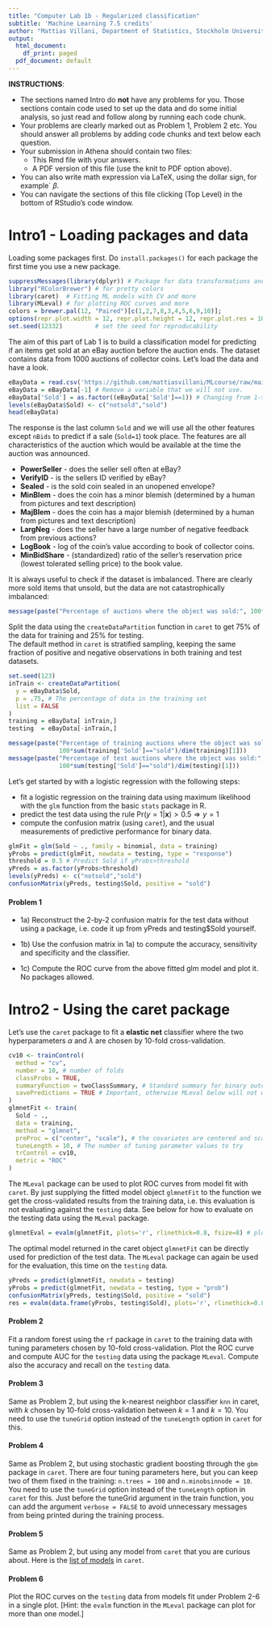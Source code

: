 ```yaml
---
title: "Computer Lab 1b - Regularized classification"
subtitle: 'Machine Learning 7.5 credits'
author: "Mattias Villani, Department of Statistics, Stockholm University"
output:
  html_document:
    df_print: paged
  pdf_document: default
---
```


**INSTRUCTIONS**: 

- The sections named Intro do **not** have any problems for you. Those sections contain code used to set up the data and do some initial analysis, so just read and follow along by running each code chunk. 
- Your problems are clearly marked out as Problem 1, Problem 2 etc. You should answer all problems by adding code chunks and text below each question.
- Your submission in Athena should contain two files:
  - This Rmd file with your answers.
  - A PDF version of this file (use the knit to PDF option above).
- You can also write math expression via LaTeX, using the dollar sign, for example´ $\beta$.
- You can navigate the sections of this file clicking (Top Level) in the bottom of RStudio's code window.

# Intro1 - Loading packages and data

Loading some packages first. Do `install.packages()` for each package the first time you use a new package.

```r
suppressMessages(library(dplyr)) # Package for data transformations and tables
library("RColorBrewer") # for pretty colors
library(caret)  # Fitting ML models with CV and more
library(MLeval) # for plotting ROC curves and more
colors = brewer.pal(12, "Paired")[c(1,2,7,8,3,4,5,6,9,10)];
options(repr.plot.width = 12, repr.plot.height = 12, repr.plot.res = 100) # plot size
set.seed(12332)         # set the seed for reproducability
```

The aim of this part of Lab 1 is to build a classification model for predicting if an items get sold at an eBay auction before the auction ends. The dataset contains data from 1000 auctions of collector coins. Let's load the data and have a look.  

```r
eBayData = read.csv('https://github.com/mattiasvillani/MLcourse/raw/main/Data/eBayData.csv', sep = ',')
eBayData = eBayData[-1] # Remove a variable that we will not use.
eBayData['Sold'] = as.factor((eBayData['Sold']==1)) # Changing from 1->TRUE, 0->FALSE
levels(eBayData$Sold) <- c("notsold","sold")
head(eBayData)
```

The response is the last column `Sold` and we will use all the other features except `nBids` to predict if a sale (`Sold=1`) took place. The features are all characteristics of the auction which would be available at the time the auction was announced.

* **PowerSeller** - does the seller sell often at eBay?
* **VerifyID** - is the sellers ID verified by eBay?
* **Sealed** - is the sold coin sealed in an unopened envelope?
* **MinBlem** - does the coin has a minor blemish (determined by a human from pictures and text description)
* **MajBlem** - does the coin has a major blemish (determined by a human from pictures and text description)
* **LargNeg** - does the seller have a large number of negative feedback from previous actions?
* **LogBook** - log of the coin's value according to book of collector coins.
* **MinBidShare** - (standardized) ratio of the seller's reservation price (lowest tolerated selling price) to the book value.

It is always useful to check if the dataset is imbalanced. There are clearly more sold items that unsold, but the data are not catastrophically imbalanced:

```r
message(paste("Percentage of auctions where the object was sold:", 100*sum(eBayData['Sold']=="sold")/1000))
```

Split the data using the `createDataPartition` function in `caret` to get 75% of the data for training and 25% for testing. \
The default method in `caret` is stratified sampling, keeping the same fraction of positive and negative observations in both training and test datasets.

```r
set.seed(123)
inTrain <- createDataPartition(
  y = eBayData$Sold,
  p = .75, # The percentage of data in the training set
  list = FALSE
)
training = eBayData[ inTrain,]
testing  = eBayData[-inTrain,]

message(paste("Percentage of training auctions where the object was sold:", 
              100*sum(training['Sold']=="sold")/dim(training)[1]))
message(paste("Percentage of test auctions where the object was sold:", 
              100*sum(testing['Sold']=="sold")/dim(testing)[1]))
```

Let's get started by with a logistic regression with the following steps:

- fit a logistic regression on the training data using maximum likelihood with the `glm` function from the basic `stats` package in R.
- predict the test data using the rule $\mathrm{Pr}(y=1|\mathbf{x})>0.5 \Rightarrow y=1$ 
- compute the confusion matrix (using `caret`), and the usual measurements of predictive performance for binary data.

```r
glmFit = glm(Sold ~ ., family = binomial, data = training)
yProbs = predict(glmFit, newdata = testing, type = "response")
threshold = 0.5 # Predict Sold if yProbs>threshold
yPreds = as.factor(yProbs>threshold)
levels(yPreds) <- c("notsold","sold")
confusionMatrix(yPreds, testing$Sold, positive = "sold")
```
#### Problem 1

- 1a) Reconstruct the 2-by-2 confusion matrix for the test data without using a package, i.e. code it up from yPreds and testing$Sold yourself. 

- 1b) Use the confusion matrix in 1a) to compute the accuracy, sensitivity and specificity and the classifier.

- 1c) Compute the ROC curve from the above fitted glm model and plot it. No packages allowed.

# Intro2 - Using the caret package

Let's use the `caret` package to fit a **elastic net** classifier where the two hyperparameters $\alpha$ and $\lambda$ are chosen by 10-fold cross-validation.

```r
cv10 <- trainControl(
  method = "cv", 
  number = 10, # number of folds
  classProbs = TRUE, 
  summaryFunction = twoClassSummary, # Standard summary for binary outcomes
  savePredictions = TRUE # Important, otherwise MLeval below will not work.
)
glmnetFit <- train(
  Sold ~ .,
  data = training,
  method = "glmnet",
  preProc = c("center", "scale"), # the covariates are centered and scaled
  tuneLength = 10, # The number of tuning parameter values to try
  trControl = cv10,
  metric = "ROC"
)
```

The `MLeval` package can be used to plot ROC curves from model fit with `caret`. By just supplying the fitted model object `glmnetFit` to the function we get the cross-validated results from the training data, i.e. this evaluation is not evaluating against the `testing` data. See below for how to evaluate on the testing data using the `MLeval` package.
```r
glmnetEval = evalm(glmnetFit, plots='r', rlinethick=0.8, fsize=8) # plots='r' gives ROC
```
The optimal model returned in the caret object `glmnetFit` can be directly used for prediction of the test data. The `MLeval` package can again be used for the evaluation, this time on the `testing` data.
```r
yPreds = predict(glmnetFit, newdata = testing)
yProbs = predict(glmnetFit, newdata = testing, type = "prob")
confusionMatrix(yPreds, testing$Sold, positive = "sold")
res = evalm(data.frame(yProbs, testing$Sold), plots='r', rlinethick=0.8, fsize=8)
```
#### Problem 2

Fit a random forest using the `rf` package in `caret` to the training data with tuning parameters chosen by 10-fold cross-validation. Plot the ROC curve and compute AUC for the `testing` data using the package `MLeval`. Compute also the accuracy and recall on the `testing` data.

#### Problem 3

Same as Problem 2, but using the k-nearest neighbor classifier `knn` in caret, with $k$ chosen by 10-fold cross-validation between $k=1$ and $k=10$. You need to use the `tuneGrid` option instead of the `tuneLength` option in `caret` for this.

#### Problem 4

Same as Problem 2, but using stochastic gradient boosting through the `gbm` package in `caret`. There are four tuning parameters here, but you can keep two of them fixed in the training: `n.trees = 100` and `n.minobsinnode = 10`. You need to use the `tuneGrid` option instead of the `tuneLength` option in `caret` for this. Just before the tuneGrid argument in the train function, you can add the argument `verbose = FALSE` to avoid unnecessary messages from being printed during the training process.

#### Problem 5

Same as Problem 2, but using any model from `caret` that you are curious about. Here is the [list of models](https://topepo.github.io/caret/available-models.html) in `caret`.

#### Problem 6

Plot the ROC curves on the `testing` data from models fit under Problem 2-6 in a single plot. [Hint: the `evalm` function in the `MLeval` package can plot for more than one model.]